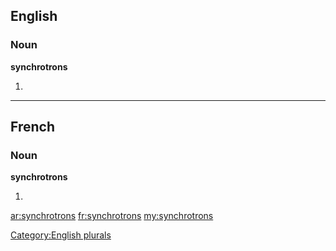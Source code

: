 ==English==

===Noun===
'''synchrotrons'''

# {{plural of|[[synchrotron]]}}

[[Category:English plurals]]

----

==French==

===Noun===
'''synchrotrons''' {{m}}

# {{plural of|[[synchrotron]]|lang=fr}}

[[ar:synchrotrons]]
[[fr:synchrotrons]]
[[my:synchrotrons]]